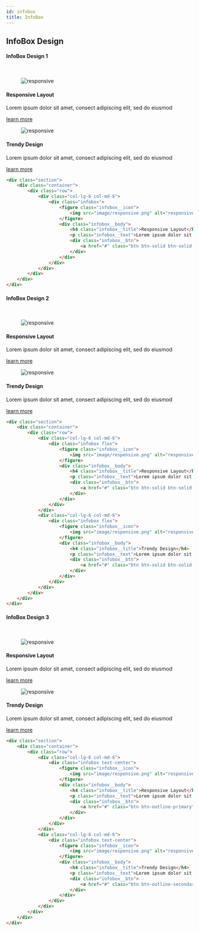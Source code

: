 ```yaml
---
id: infobox
title: InfoBox
---
```



## InfoBox Design

#### InfoBox Design 1

<br />

<div className="section">
    <div className="container">
        <div className="row">
            <div className="col-lg-6 col-md-6">
                <div className="infobox">
                    <figure className="infobox__icon">
                        <img src="/assets/images/og.png" alt="responsive" />
                    </figure>
                    <div className="infobox__body">
                        <h4 className="infobox__title">Responsive Layout</h4>
                        <p className="infobox__text">Lorem ipsum dolor sit amet, consect adipiscing elit, sed do eiusmod</p>
                        <div className="infobox__btn">
                            <a href="#" className="btn btn-solid btn-solid-secondary">
                                learn more
                            </a>
                        </div>
                    </div>
                </div>
            </div>
            <div className="col-lg-6 col-md-6">
                <div className="infobox">
                    <figure className="infobox__icon">
                        <img src="image/responsive.png" alt="responsive" />
                    </figure>
                    <div className="infobox__body">
                        <h4 className="infobox__title">Trendy Design</h4>
                        <p className="infobox__text">Lorem ipsum dolor sit amet, consect adipiscing elit, sed do eiusmod</p>
                        <div className="infobox__btn">
                            <a href="#" className="btn btn-solid btn-solid-secondary">
                                learn more
                            </a>
                        </div>
                    </div>
                </div>
            </div>
        </div>
    </div>
</div>

```html copy showLineNumbers
<div class="section">
    <div class="container">
        <div class="row">
            <div class="col-lg-6 col-md-6">
                <div class="infobox">
                    <figure class="infobox__icon">
                        <img src="image/responsive.png" alt="responsive" />
                    </figure>
                    <div class="infobox__body">
                        <h4 class="infobox__title">Responsive Layout</h4>
                        <p class="infobox__text">Lorem ipsum dolor sit amet, consect adipiscing elit, sed do eiusmod</p>
                        <div class="infobox__btn">
                            <a href="#" class="btn btn-solid btn-solid-secondary">learn more</a>
                        </div>
                    </div>
                </div>
            </div>
        </div>
    </div>
</div>
```

#### InfoBox Design 2

<br />

<div className="section">
    <div className="container">
        <div className="row">
            <div className="col-lg-6 col-md-6">
                <div className="infobox flex">
                    <figure className="infobox__icon">
                        <img src="image/responsive.png" alt="responsive" />
                    </figure>
                    <div className="infobox__body">
                        <h4 className="infobox__title">Responsive Layout</h4>
                        <p className="infobox__text">Lorem ipsum dolor sit amet, consect adipiscing elit, sed do eiusmod</p>
                        <div className="infobox__btn">
                            <a href="#" className="btn btn-solid btn-solid-secondary">
                                learn more
                            </a>
                        </div>
                    </div>
                </div>
            </div>
            <div className="col-lg-6 col-md-6">
                <div className="infobox flex">
                    <figure className="infobox__icon">
                        <img src="image/responsive.png" alt="responsive" />
                    </figure>
                    <div className="infobox__body">
                        <h4 className="infobox__title">Trendy Design</h4>
                        <p className="infobox__text">Lorem ipsum dolor sit amet, consect adipiscing elit, sed do eiusmod</p>
                        <div className="infobox__btn">
                            <a href="#" className="btn btn-solid btn-solid-secondary">
                                learn more
                            </a>
                        </div>
                    </div>
                </div>
            </div>
        </div>
    </div>
</div>

```html copy showLineNumbers
<div class="section">
    <div class="container">
        <div class="row">
            <div class="col-lg-6 col-md-6">
                <div class="infobox flex">
                    <figure class="infobox__icon">
                        <img src="image/responsive.png" alt="responsive" />
                    </figure>
                    <div class="infobox__body">
                        <h4 class="infobox__title">Responsive Layout</h4>
                        <p class="infobox__text">Lorem ipsum dolor sit amet, consect adipiscing elit, sed do eiusmod</p>
                        <div class="infobox__btn">
                            <a href="#" class="btn btn-solid btn-solid-secondary">learn more</a>
                        </div>
                    </div>
                </div>
            </div>
            <div class="col-lg-6 col-md-6">
                <div class="infobox flex">
                    <figure class="infobox__icon">
                        <img src="image/responsive.png" alt="responsive" />
                    </figure>
                    <div class="infobox__body">
                        <h4 class="infobox__title">Trendy Design</h4>
                        <p class="infobox__text">Lorem ipsum dolor sit amet, consect adipiscing elit, sed do eiusmod</p>
                        <div class="infobox__btn">
                            <a href="#" class="btn btn-solid btn-solid-secondary">learn more</a>
                        </div>
                    </div>
                </div>
            </div>
        </div>
    </div>
</div>
```

#### InfoBox Design 3

<br />

<div className="section">
    <div className="container">
        <div className="row">
            <div className="col-lg-6 col-md-6">
                <div className="infobox text-center">
                    <figure className="infobox__icon">
                        <img src="image/responsive.png" alt="responsive" />
                    </figure>
                    <div className="infobox__body">
                        <h4 className="infobox__title">Responsive Layout</h4>
                        <p className="infobox__text">Lorem ipsum dolor sit amet, consect adipiscing elit, sed do eiusmod</p>
                        <div className="infobox__btn">
                            <a href="#" className="btn btn-outline-primary">
                                learn more
                            </a>
                        </div>
                    </div>
                </div>
            </div>
            <div className="col-lg-6 col-md-6">
                <div className="infobox text-center">
                    <figure className="infobox__icon">
                        <img src="image/responsive.png" alt="responsive" />
                    </figure>
                    <div className="infobox__body">
                        <h4 className="infobox__title">Trendy Design</h4>
                        <p className="infobox__text">Lorem ipsum dolor sit amet, consect adipiscing elit, sed do eiusmod</p>
                        <div className="infobox__btn">
                            <a href="#" className="btn btn-outline-secondary">
                                learn more
                            </a>
                        </div>
                    </div>
                </div>
            </div>
        </div>
    </div>
</div>

```html copy showLineNumbers
<div class="section">
    <div class="container">
        <div class="row">
            <div class="col-lg-6 col-md-6">
                <div class="infobox text-center">
                    <figure class="infobox__icon">
                        <img src="image/responsive.png" alt="responsive" />
                    </figure>
                    <div class="infobox__body">
                        <h4 class="infobox__title">Responsive Layout</h4>
                        <p class="infobox__text">Lorem ipsum dolor sit amet, consect adipiscing elit, sed do eiusmod</p>
                        <div class="infobox__btn">
                            <a href="#" class="btn btn-outline-primary">learn more</a>
                        </div>
                    </div>
                </div>
            </div>
            <div class="col-lg-6 col-md-6">
                <div class="infobox text-center">
                    <figure class="infobox__icon">
                        <img src="image/responsive.png" alt="responsive" />
                    </figure>
                    <div class="infobox__body">
                        <h4 class="infobox__title">Trendy Design</h4>
                        <p class="infobox__text">Lorem ipsum dolor sit amet, consect adipiscing elit, sed do eiusmod</p>
                        <div class="infobox__btn">
                            <a href="#" class="btn btn-outline-secondary">learn more</a>
                        </div>
                    </div>
                </div>
            </div>
        </div>
    </div>
</div>
```
